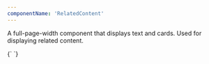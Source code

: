 ```yaml
---
componentName: 'RelatedContent'
---
```


A full-page-width component that displays text and cards. Used for displaying related content.

<LiveComponent>
  {`
    <RelatedContent
      appearance={'light'} 
      headline={"Related Content"}
      description={"Leo mauris fermentum pharetra blandit tellus euismod. Leo mauris fermentum pharetra blandit tellus euismod."}
      cards={
        [
          {
            link: "https://hashicorp.com",
            meta: [ 'USE CASES' ],
            heading: "Display 5 - 4 lines with character limit of 130. Leo mauris fermentum pharetra blandit tellus euismod…",
            description: "Body small - 4 lines with character limit of 170. Leo mauris fermentum pharetra blandit tellus euismod pharetra. Duis egestas volutpat dolor…",
          },
          {
            link: "https://hashicorp.com",
            meta: [ 'USE CASES' ],
            heading: "Display 5 - 4 lines with character limit of 130. Leo mauris fermentum pharetra blandit tellus euismod…",
            description: "Body small - 4 lines with character limit of 170. Leo mauris fermentum pharetra blandit tellus euismod pharetra. Duis egestas volutpat dolor…",
          },
          {
            link: "https://hashicorp.com",
            meta: [ 'USE CASES' ],
            heading: "Display 5 - 4 lines with character limit of 130. Leo mauris fermentum pharetra blandit tellus euismod…",
            description: "Body small - 4 lines with character limit of 170. Leo mauris fermentum pharetra blandit tellus euismod pharetra. Duis egestas volutpat dolor…",
          },
          {
            link: "https://hashicorp.com",
            meta: [ 'USE CASES' ],
            heading: "Display 5 - 4 lines with character limit of 130. Leo mauris fermentum pharetra blandit tellus euismod…",
            description: "Body small - 4 lines with character limit of 170. Leo mauris fermentum pharetra blandit tellus euismod pharetra. Duis egestas volutpat dolor…",
          },
        ]
      }
      cta={{
        text: "View all resources",
        href: "/components/relatedcontent"
      }} 
    />
  `}
</LiveComponent>

<PropsTable props={componentProps.baseProps} />

